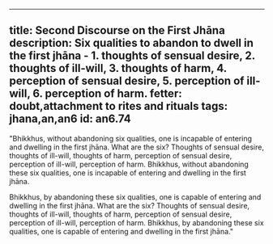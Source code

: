 ---
title: Second Discourse on the First Jhāna
description: Six qualities to abandon to dwell in the first jhāna - 1. thoughts of sensual desire, 2. thoughts of ill-will, 3. thoughts of harm, 4. perception of sensual desire, 5. perception of ill-will, 6. perception of harm.
fetter: doubt,attachment to rites and rituals
tags: jhana,an,an6
id: an6.74
----

"Bhikkhus, without abandoning six qualities, one is incapable of entering and dwelling in the first jhāna. What are the six? Thoughts of sensual desire, thoughts of ill-will, thoughts of harm, perception of sensual desire, perception of ill-will, perception of harm. Bhikkhus, without abandoning these six qualities, one is incapable of entering and dwelling in the first jhāna.

Bhikkhus, by abandoning these six qualities, one is capable of entering and dwelling in the first jhāna. What are the six? Thoughts of sensual desire, thoughts of ill-will, thoughts of harm, perception of sensual desire, perception of ill-will, perception of harm. Bhikkhus, by abandoning these six qualities, one is capable of entering and dwelling in the first jhāna."